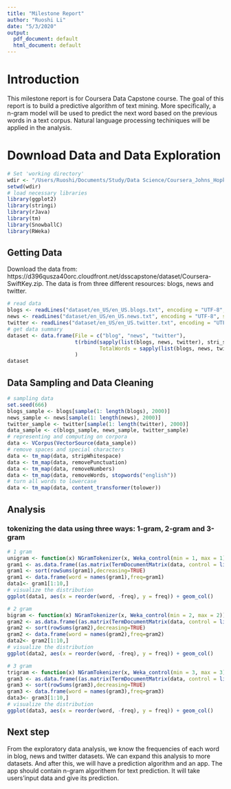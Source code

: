 ```yaml
---
title: "Milestone Report"
author: "Ruoshi Li"
date: "5/3/2020"
output:
  pdf_document: default
  html_document: default
---
```


# Introduction

This milestone report is for Coursera Data Capstone course. The goal of this report is to build a predictive algorithm of text mining. More specifically, a n-gram model will be used to predict the next word based on the previous words in a text corpus. Natural language processing techiniques will be applied in the analysis. 

# Download Data and Data Exploration
```r
# Set 'working directory'
wdir <- "/Users/Ruoshi/Documents/Study/Data Science/Coursera_Johns_Hopkins/Class 10/Milestone Report"
setwd(wdir)
# load necessary libraries
library(ggplot2)
library(stringi)
library(rJava)
library(tm)
library(SnowballC)
library(RWeka)
```
## Getting Data 
Download the data from:  https://d396qusza40orc.cloudfront.net/dsscapstone/dataset/Coursera-SwiftKey.zip. The data is from three different resources: blogs, news and twitter. 
```r
# read data
blogs <- readLines("dataset/en_US/en_US.blogs.txt", encoding = "UTF-8", skipNul = TRUE)
news <- readLines("dataset/en_US/en_US.news.txt", encoding = "UTF-8", skipNul = TRUE)
twitter <- readLines("dataset/en_US/en_US.twitter.txt", encoding = "UTF-8", skipNul = TRUE)
# get data summary
dataset <- data.frame(File = c("blog", "news", "twitter"),
                      t(rbind(sapply(list(blogs, news, twitter), stri_stats_general),
                              TotalWords = sapply(list(blogs, news, twitter), stri_stats_latex)[4,]))
                      )
dataset
```

## Data Sampling and Data Cleaning 
```r
# sampling data
set.seed(666)
blogs_sample <- blogs[sample(1: length(blogs), 2000)]
news_sample <- news[sample(1: length(news), 2000)]
twitter_sample <- twitter[sample(1: length(twitter), 2000)]
data_sample <- c(blogs_sample, news_sample, twitter_sample)
# representing and computing on corpora
data <- VCorpus(VectorSource(data_sample))
# remove spaces and special characters
data <- tm_map(data, stripWhitespace)
data <- tm_map(data, removePunctuation)
data <- tm_map(data, removeNumbers)
data <- tm_map(data, removeWords, stopwords("english"))
# turn all words to lowercase
data <- tm_map(data, content_transformer(tolower))
```

## Analysis
### tokenizing the data using three ways: 1-gram, 2-gram and 3-gram
```r
# 1 gram
unigram <- function(x) NGramTokenizer(x, Weka_control(min = 1, max = 1))
gram1 <- as.data.frame((as.matrix(TermDocumentMatrix(data, control = list(tokenize = unigram))))) 
gram1 <- sort(rowSums(gram1),decreasing=TRUE)
gram1 <- data.frame(word = names(gram1),freq=gram1)
data1<- gram1[1:10,]
# visualize the distribution
ggplot(data1, aes(x = reorder(word, -freq), y = freq)) + geom_col()
```

```r
# 2 gram
bigram <- function(x) NGramTokenizer(x, Weka_control(min = 2, max = 2))
gram2 <- as.data.frame((as.matrix(TermDocumentMatrix(data, control = list(tokenize = bigram))))) 
gram2 <- sort(rowSums(gram2),decreasing=TRUE)
gram2 <- data.frame(word = names(gram2),freq=gram2)
data2<- gram2[1:10,]
# visualize the distribution
ggplot(data2, aes(x = reorder(word, -freq), y = freq)) + geom_col()
```

```r
# 3 gram
trigram <- function(x) NGramTokenizer(x, Weka_control(min = 3, max = 3))
gram3 <- as.data.frame((as.matrix(TermDocumentMatrix(data, control = list(tokenize = trigram))))) 
gram3 <- sort(rowSums(gram3),decreasing=TRUE)
gram3 <- data.frame(word = names(gram3),freq=gram3)
data3<- gram3[1:10,]
# visualize the distribution
ggplot(data3, aes(x = reorder(word, -freq), y = freq)) + geom_col()
```

## Next step
From the exploratory data analysis, we know the frequencies of each word in blog, news and twitter datasets. We can expand this analysis to more datasets. And after this, we will have a prediction algorithm and an app. The app should contain n-gram algorithem for text prediction. It will take users'input data and give its prediction.